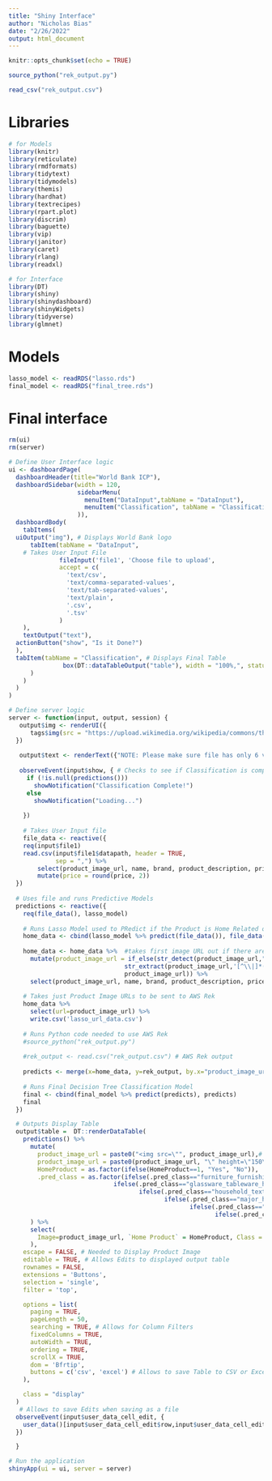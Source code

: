 ---
title: "Shiny Interface"
author: "Nicholas Bias"
date: "2/26/2022"
output: html_document
---

```{r setup, include=FALSE}
knitr::opts_chunk$set(echo = TRUE)
```

```{r message=F}
source_python("rek_output.py")
```

```{r}
read_csv("rek_output.csv")
```

# Libraries 
```{r, message=FALSE}
# for Models 
library(knitr)
library(reticulate)
library(rmdformats)
library(tidytext)
library(tidymodels)
library(themis)
library(hardhat)
library(textrecipes)
library(rpart.plot)
library(discrim)
library(baguette)
library(vip)
library(janitor)
library(caret)
library(rlang)
library(readxl)

# for Interface
library(DT)
library(shiny)
library(shinydashboard)
library(shinyWidgets)
library(tidyverse)
library(glmnet)
```


# Models 
```{r}
lasso_model <- readRDS("lasso.rds")
final_model <- readRDS("final_tree.rds")
```


# Final interface
```{r}
rm(ui)
rm(server)

# Define User Interface logic 
ui <- dashboardPage(   
  dashboardHeader(title="World Bank ICP"),
  dashboardSidebar(width = 120,
                   sidebarMenu(  
                     menuItem("DataInput",tabName = "DataInput"),      
                     menuItem("Classification", tabName = "Classification")
                   )),
  dashboardBody(
    tabItems(
  uiOutput("img"), # Displays World Bank logo
      tabItem(tabName = "DataInput",
    # Takes User Input File
              fileInput('file1', 'Choose file to upload',
              accept = c(
                'text/csv',
                'text/comma-separated-values',
                'text/tab-separated-values',
                'text/plain',
                '.csv',
                '.tsv'
              )
    ),
    textOutput("text"),
  actionButton("show", "Is it Done?")
  ),
  tabItem(tabName = "Classification", # Displays Final Table 
               box(DT::dataTableOutput("table"), width = "100%,", status = "primary")
      )
    )
  )
) 

# Define server logic 
server <- function(input, output, session) {
   output$img <- renderUI({
      tags$img(src = "https://upload.wikimedia.org/wikipedia/commons/thumb/8/87/The_World_Bank_logo.svg/1024px-The_World_Bank_logo.svg.png", height="75%", width="75%") # Displays World Bank logo
  })
  
   output$text <- renderText({"NOTE: Please make sure file has only 6 variables and properly named 'product_image_url', 'name', 'brand', 'product_description', 'price' or else classification will NOT work."})
   
   observeEvent(input$show, { # Checks to see if Classification is complete and shows message
     if (!is.null(predictions()))
       showNotification("Classification Complete!")
     else 
       showNotification("Loading...")
       
    })
   
    # Takes User Input file 
    file_data <- reactive({
    req(input$file1)
    read.csv(input$file1$datapath, header = TRUE,
             sep = ",") %>% 
        select(product_image_url, name, brand, product_description, price) %>% 
        mutate(price = round(price, 2))
  })
  
  # Uses file and runs Predictive Models
  predictions <- reactive({
    req(file_data(), lasso_model)
    
    # Runs Lasso Model used to PRedict if the Product is Home Related or not
    home_data <- cbind(lasso_model %>% predict(file_data()), file_data())
    
    home_data <- home_data %>%  #takes first image URL out if there are multiple 
      mutate(product_image_url = if_else(str_detect(product_image_url,"\\|"),
                                str_extract(product_image_url,'[^\\|]*(?=\\|)'),
                                product_image_url)) %>% 
      select(product_image_url, name, brand, product_description, price, HomeProduct=.pred_class)
    
    # Takes just Product Image URLs to be sent to AWS Rek
    home_data %>% 
      select(url=product_image_url) %>% 
      write.csv('lasso_url_data.csv')
    
    # Runs Python code needed to use AWS Rek
    #source_python("rek_output.py")
   
    #rek_output <- read.csv("rek_output.csv") # AWS Rek output 
    
    predicts <- merge(x=home_data, y=rek_output, by.x="product_image_url", by.y="url")
    
    # Runs Final Decision Tree Classification Model
    final <- cbind(final_model %>% predict(predicts), predicts)
    final
  })

  # Outputs Display Table
  output$table =  DT::renderDataTable(
    predictions() %>% 
      mutate(
        product_image_url = paste0("<img src=\"", product_image_url),# Needed to Display Product Image 
        product_image_url = paste0(product_image_url, "\" height=\"150\"></img>"), # Needed to Display Product Image 
        HomeProduct = as.factor(ifelse(HomeProduct==1, "Yes", "No")), 
        .pred_class = as.factor(ifelse(.pred_class=="furniture_furnishings", "Furniture Furnishings",
                             ifelse(.pred_class=="glassware_tableware_household_utensils", "Glassware Tableware Household Utensils", 
                                    ifelse(.pred_class=="household_textiles", "Household Textiles",
                                           ifelse(.pred_class=="major_household_appliances", "Major Household Appliances",
                                                  ifelse(.pred_class=="nondurable_household_goods", "Nondurable Household Goods", 
                                                         ifelse(.pred_class=="small_electric_household_appliances", "Small Electric Household Appliances", "Small Tools Misc Accessories")))))))
      ) %>% 
      select(
        Image=product_image_url, `Home Product` = HomeProduct, Class = .pred_class, Name=name, Brand=brand, Price=price, `Product Description`=product_description
      ), 
    escape = FALSE, # Needed to Display Product Image
    editable = TRUE, # Allows Edits to displayed output table
    rownames = FALSE,
    extensions = 'Buttons',
    selection = 'single',
    filter = 'top',

    options = list(
      paging = TRUE,
      pageLength = 50, 
      searching = TRUE, # Allows for Column Filters
      fixedColumns = TRUE,
      autoWidth = TRUE,
      ordering = TRUE,
      scrollX = TRUE,
      dom = 'Bfrtip',
      buttons = c('csv', 'excel') # Allows to save Table to CSV or Excel file
    ),

    class = "display"
  )
   # Allows to save Edits when saving as a file
  observeEvent(input$user_data_cell_edit, {
    user_data()[input$user_data_cell_edit$row,input$user_data_cell_edit$col] <<- input$user_data_cell_edit$value
  })

  }

# Run the application 
shinyApp(ui = ui, server = server)
```
